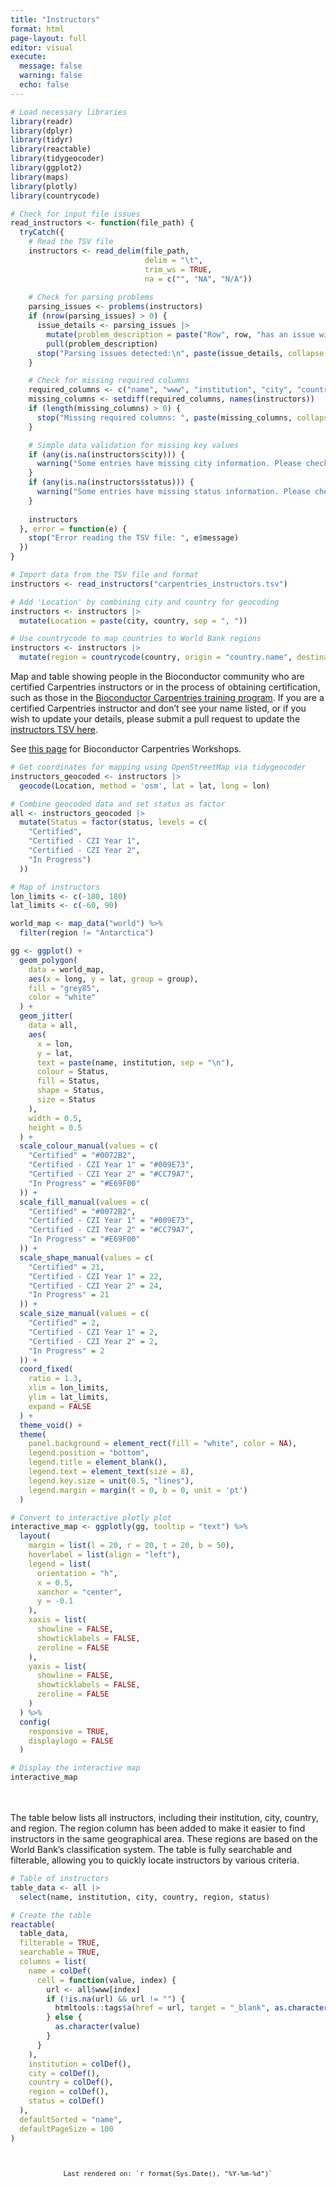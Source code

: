 ```yaml
---
title: "Instructors"
format: html
page-layout: full
editor: visual
execute:
  message: false
  warning: false
  echo: false
---
```


```r
# Load necessary libraries
library(readr)
library(dplyr)
library(tidyr)
library(reactable)
library(tidygeocoder)
library(ggplot2)
library(maps)
library(plotly)
library(countrycode)
```

```r
# Check for input file issues
read_instructors <- function(file_path) {
  tryCatch({
    # Read the TSV file
    instructors <- read_delim(file_path, 
                              delim = "\t", 
                              trim_ws = TRUE,
                              na = c("", "NA", "N/A"))
    
    # Check for parsing problems
    parsing_issues <- problems(instructors)
    if (nrow(parsing_issues) > 0) {
      issue_details <- parsing_issues |> 
        mutate(problem_description = paste("Row", row, "has an issue with:", expected, "expected, but", actual, "columns found")) |>
        pull(problem_description)
      stop("Parsing issues detected:\n", paste(issue_details, collapse = "\n"))
    }

    # Check for missing required columns
    required_columns <- c("name", "www", "institution", "city", "country", "status")
    missing_columns <- setdiff(required_columns, names(instructors))
    if (length(missing_columns) > 0) {
      stop("Missing required columns: ", paste(missing_columns, collapse = ", "))
    }

    # Simple data validation for missing key values
    if (any(is.na(instructors$city))) {
      warning("Some entries have missing city information. Please check the data.")
    }
    if (any(is.na(instructors$status))) {
      warning("Some entries have missing status information. Please check the data.")
    }
    
    instructors
  }, error = function(e) {
    stop("Error reading the TSV file: ", e$message)
  })
}
```

```r
# Import data from the TSV file and format
instructors <- read_instructors("carpentries_instructors.tsv")

# Add 'Location' by combining city and country for geocoding
instructors <- instructors |> 
  mutate(Location = paste(city, country, sep = ", "))

# Use countrycode to map countries to World Bank regions
instructors <- instructors |> 
  mutate(region = countrycode(country, origin = "country.name", destination = "region"))
```

Map and table showing people in the Bioconductor community who are certified Carpentries instructors or in the process of obtaining certification, such as those in the [Bioconductor Carpentries training program](https://blog.bioconductor.org/#category=Carpentries). If you are a certified Carpentries instructor and don't see your name listed, or if you wish to update your details, please submit a pull request to update the [instructors TSV here](https://github.com/Bioconductor/bioconductor-training/blob/devel/carpentries/carpentries_instructors.tsv).

See [this page](workshops.qmd) for Bioconductor Carpentries Workshops.

```r
# Get coordinates for mapping using OpenStreetMap via tidygeocoder
instructors_geocoded <- instructors |> 
  geocode(Location, method = 'osm', lat = lat, long = lon)
```

```r
# Combine geocoded data and set status as factor
all <- instructors_geocoded |> 
  mutate(Status = factor(status, levels = c(
    "Certified", 
    "Certified - CZI Year 1", 
    "Certified - CZI Year 2", 
    "In Progress")
  ))
```

```r
# Map of instructors
lon_limits <- c(-180, 180)
lat_limits <- c(-60, 90)

world_map <- map_data("world") %>%
  filter(region != "Antarctica")

gg <- ggplot() +
  geom_polygon(
    data = world_map,
    aes(x = long, y = lat, group = group),
    fill = "grey85",
    color = "white"
  ) +
  geom_jitter(
    data = all,
    aes(
      x = lon,
      y = lat,
      text = paste(name, institution, sep = "\n"),
      colour = Status,
      fill = Status,
      shape = Status,
      size = Status
    ),
    width = 0.5,
    height = 0.5
  ) +
  scale_colour_manual(values = c(
    "Certified" = "#0072B2",
    "Certified - CZI Year 1" = "#009E73",
    "Certified - CZI Year 2" = "#CC79A7",
    "In Progress" = "#E69F00"
  )) +
  scale_fill_manual(values = c(
    "Certified" = "#0072B2",
    "Certified - CZI Year 1" = "#009E73",
    "Certified - CZI Year 2" = "#CC79A7",
    "In Progress" = "#E69F00"
  )) +
  scale_shape_manual(values = c(
    "Certified" = 21,
    "Certified - CZI Year 1" = 22,
    "Certified - CZI Year 2" = 24,
    "In Progress" = 21
  )) +
  scale_size_manual(values = c(
    "Certified" = 2,
    "Certified - CZI Year 1" = 2,
    "Certified - CZI Year 2" = 2,
    "In Progress" = 2
  )) +
  coord_fixed(
    ratio = 1.3,
    xlim = lon_limits,
    ylim = lat_limits,
    expand = FALSE
  ) +
  theme_void() +
  theme(
    panel.background = element_rect(fill = "white", color = NA),
    legend.position = "bottom",
    legend.title = element_blank(),
    legend.text = element_text(size = 8),
    legend.key.size = unit(0.5, "lines"),
    legend.margin = margin(t = 0, b = 0, unit = 'pt')
  )

# Convert to interactive plotly plot
interactive_map <- ggplotly(gg, tooltip = "text") %>%
  layout(
    margin = list(l = 20, r = 20, t = 20, b = 50),
    hoverlabel = list(align = "left"),
    legend = list(
      orientation = "h",       
      x = 0.5,
      xanchor = "center",
      y = -0.1                
    ),
    xaxis = list(
      showline = FALSE,
      showticklabels = FALSE,
      zeroline = FALSE
    ),
    yaxis = list(
      showline = FALSE,
      showticklabels = FALSE,
      zeroline = FALSE
    )
  ) %>%
  config(
    responsive = TRUE,
    displaylogo = FALSE
  )

# Display the interactive map
interactive_map
```

<br></br> The table below lists all instructors, including their institution, city, country, and region. The region column has been added to make it easier to find instructors in the same geographical area. These regions are based on the World Bank's classification system. The table is fully searchable and filterable, allowing you to quickly locate instructors by various criteria.

```r
# Table of instructors
table_data <- all |>   
  select(name, institution, city, country, region, status)

# Create the table
reactable(
  table_data,
  filterable = TRUE,
  searchable = TRUE,
  columns = list(
    name = colDef(
      cell = function(value, index) {
        url <- all$www[index]
        if (!is.na(url) && url != "") {
          htmltools::tags$a(href = url, target = "_blank", as.character(value))
        } else {
          as.character(value)
        }
      }
    ),
    institution = colDef(),
    city = colDef(),
    country = colDef(),
    region = colDef(),
    status = colDef()
  ), 
  defaultSorted = "name",
  defaultPageSize = 100
)
```

::: footer-timestamp
::: {style="text-align: center; font-size: 0.9em; color: var(--neutral-n200); margin-top: 20px; padding-top: 10px;"}
```         
Last rendered on: `r format(Sys.Date(), "%Y-%m-%d")`
```
:::
:::
